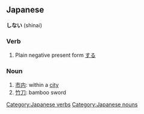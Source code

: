 ==Japanese==
'''しない''' (shinai)
===Verb===
#Plain negative present form [[する]]

===Noun===
#[[市内]]: within a [[city]]
#[[竹刀]]: bamboo sword

[[Category:Japanese verbs]] [[Category:Japanese nouns]]